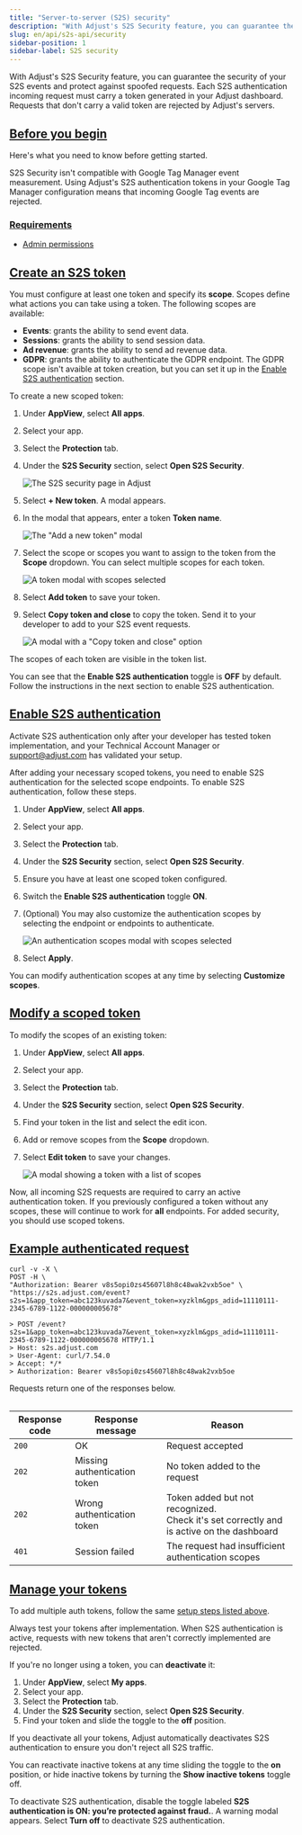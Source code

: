 ```yaml
---
title: "Server-to-server (S2S) security"
description: "With Adjust's S2S Security feature, you can guarantee the security of your S2S events and protect against spoofed requests."
slug: en/api/s2s-api/security
sidebar-position: 1
sidebar-label: S2S security
---
```


With Adjust's S2S Security feature, you can guarantee the security of your S2S events and protect against spoofed requests. Each S2S authentication incoming request must carry a token generated in your Adjust dashboard. Requests that don't carry a valid token are rejected by Adjust's servers.

## [Before you begin](before-you-begin)

Here's what you need to know before getting started.

<Callout type="warning">

S2S Security isn't compatible with Google Tag Manager event measurement. Using Adjust's S2S authentication tokens in your Google Tag Manager configuration means that incoming Google Tag events are rejected.

</Callout>

### [Requirements](requirements)

-  [Admin permissions](https://help.adjust.com/en/article/permission-levels)

## [Create an S2S token](create-an-s2s-token)

You must configure at least one token and specify its **scope**. Scopes define what actions you can take using a token. The following scopes are available:

-  **Events**: grants the ability to send event data.
-  **Sessions**: grants the ability to send session data.
-  **Ad revenue**: grants the ability to send ad revenue data.
-  **GDPR**: grants the ability to authenticate the GDPR endpoint. The GDPR scope isn't avaible at token creation, but you can set it up in the [Enable S2S authentication](enable-s2s-authentication) section.

To create a new scoped token:

1. Under **AppView**, select **All apps**.
2. Select your app.
3. Select the **Protection** tab.
4. Under the **S2S Security** section, select **Open S2S Security**.

   ![The S2S security page in Adjust](@images/s2s/1-s2s-security.png)

5. Select **+ New token**. A modal appears.
6. In the modal that appears, enter a token **Token name**.

   ![The "Add a new token" modal](@images/s2s/2-add-token-modal.png)

7. Select the scope or scopes you want to assign to the token from the **Scope** dropdown. You can select multiple scopes for each token.

   ![A token modal with scopes selected](@images/s2s/3-token-scope-modal.png)

8. Select **Add token** to save your token.
9. Select **Copy token and close** to copy the token. Send it to your developer to add to your S2S event requests.

   ![A modal with a "Copy token and close" option](@images/s2s/4-copy-token.png)

The scopes of each token are visible in the token list.

You can see that the **Enable S2S authentication** toggle is **OFF** by default. Follow the instructions in the next section to enable S2S authentication.

## [Enable S2S authentication](enable-s2s-authentication)

<Callout type="important">

Activate S2S authentication only after your developer has tested token implementation, and your Technical Account Manager or support@adjust.com has validated your setup.

</Callout>

After adding your necessary scoped tokens, you need to enable S2S authentication for the selected scope endpoints. To enable S2S authentication, follow these steps.

1. Under **AppView**, select **All apps**.
2. Select your app.
3. Select the **Protection** tab.
4. Under the **S2S Security** section, select **Open S2S Security**.
5. Ensure you have at least one scoped token configured.
6. Switch the **Enable S2S authentication** toggle **ON**.
7. (Optional) You may also customize the authentication scopes by selecting the endpoint or endpoints to authenticate.

   ![An authentication scopes modal with scopes selected](@images/s2s/7-select-authentication-scopes.png)

8. Select **Apply**.

You can modify authentication scopes at any time by selecting **Customize scopes**.

## [Modify a scoped token](modify-a-scoped-token)

To modify the scopes of an existing token:

1. Under **AppView**, select **All apps**.
2. Select your app.
3. Select the **Protection** tab.
4. Under the **S2S Security** section, select **Open S2S Security**.
5. Find your token in the list and select the edit icon.
6. Add or remove scopes from the **Scope** dropdown.
7. Select **Edit token** to save your changes.

   ![A modal showing a token with a list of scopes](@images/s2s/6-scoped-token-edit.png)

Now, all incoming S2S requests are required to carry an active authentication token. If you previously configured a token without any scopes, these will continue to work for **all** endpoints. For added security, you should use scoped tokens.

## [Example authenticated request](example-authenticated-request)

```console
curl -v -X \
POST -H \
"Authorization: Bearer v8s5opi0zs45607l8h8c48wak2vxb5oe" \
"https://s2s.adjust.com/event?s2s=1&app_token=abc123kuvada7&event_token=xyzklm&gps_adid=11110111-2345-6789-1122-000000005678"
```

```text
> POST /event?s2s=1&app_token=abc123kuvada7&event_token=xyzklm&gps_adid=11110111-2345-6789-1122-000000005678 HTTP/1.1
> Host: s2s.adjust.com
> User-Agent: curl/7.54.0
> Accept: */*
> Authorization: Bearer v8s5opi0zs45607l8h8c48wak2vxb5oe
```

Requests return one of the responses below.

<Table>

| Response code | Response message             | Reason                                                                                       |
| ------------- | ---------------------------- | -------------------------------------------------------------------------------------------- |
| `200`         | OK                           | Request accepted                                                                             |
| `202`         | Missing authentication token | No token added to the request                                                                |
| `202`         | Wrong authentication token   | Token added but not recognized.<br />Check it's set correctly and is active on the dashboard |
| `401`         | Session failed               | The request had insufficient authentication scopes                                           |

</Table>

## [Manage your tokens](manage-your-tokens)

To add multiple auth tokens, follow the same [setup steps listed above](#activate-s2s-authentication).

<Callout type="note">

Always test your tokens after implementation. When S2S authentication is active, requests with new tokens that aren't correctly implemented are rejected.

</Callout>

If you're no longer using a token, you can **deactivate** it:

1. Under **AppView**, select **My apps**.
2. Select your app.
3. Select the **Protection** tab.
4. Under the **S2S Security** section, select **Open S2S Security**.
5. Find your token and slide the toggle to the **off** position.

<Callout type="important">

If you deactivate all your tokens, Adjust automatically deactivates S2S authentication to ensure you don't reject all S2S traffic.

</Callout>

You can reactivate inactive tokens at any time sliding the toggle to the **on** position, or hide inactive tokens by turning the **Show inactive tokens** toggle off.

To deactivate S2S authentication, disable the toggle labeled **S2S authentication is ON: you’re protected against fraud.**. A warning modal appears. Select **Turn off** to deactivate S2S authentication.
